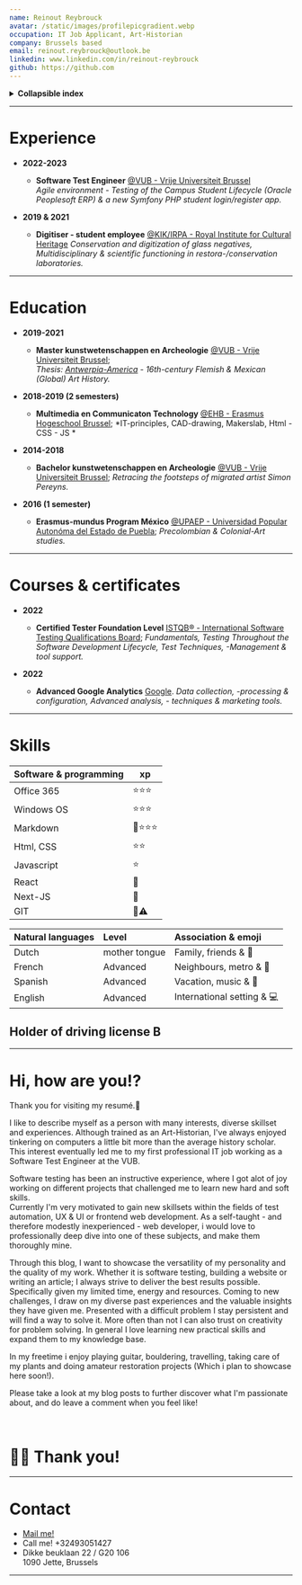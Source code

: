 ```yaml
---
name: Reinout Reybrouck
avatar: /static/images/profilepicgradient.webp
occupation: IT Job Applicant, Art-Historian
company: Brussels based 
email: reinout.reybrouck@outlook.be
linkedin: www.linkedin.com/in/reinout-reybrouck
github: https://github.com
---
```


<details>
 <summary><b>Collapsible index</b></summary>

* [Experience](#experience)
* [Education](#education)
* [Courses & certificates](#courses)
* [Skills](#skills)
* [About](#about)
* [Contact](#contact)

</details>

***

# <a name='experience'></a>Experience  

- **2022-2023**
  - **Software Test Engineer** [@VUB - Vrije Universiteit Brussel](https://www.vub.be/en)<br />
  *Agile environment - Testing of the Campus Student Lifecycle (Oracle Peoplesoft ERP) & a new Symfony PHP student login/register app.*

- **2019 & 2021** 
  - **Digitiser - student employee** [@KIK/IRPA - Royal Institute for Cultural Heritage](https://www.kikirpa.be/)
  *Conservation and digitization of glass negatives, Multidisciplinary & scientific functioning in restora-/conservation laboratories.* 

***

# <a name='education'></a>Education 

- **2019-2021**
  - **Master kunstwetenschappen en Archeologie** [@VUB - Vrije Universiteit Brussel](https://www.vub.be/nl/studeren-aan-de-vub/alle-opleidingen/bachelor-en-masteropleidingen-aan-de-vub/kunstwetenschappen-en-archeologie);<br />
  *Thesis: [Antwerpia-America](/blog/arthistory/antwerpia-america) - 16th-century Flemish & Mexican (Global) Art History.* 

- **2018-2019 (2 semesters)**
  - **Multimedia en Communicaton Technology** [@EHB - Erasmus Hogeschool Brussel](https://www.erasmushogeschool.be/nl/opleidingen/multimedia-creatieve-technologie);
  *IT-principles, CAD-drawing, Makerslab, Html - CSS - JS *

- **2014-2018**
  - **Bachelor kunstwetenschappen en Archeologie** [@VUB - Vrije Universiteit Brussel](https://www.vub.be/en);
  *Retracing the footsteps of migrated artist Simon Pereyns.*

- **2016 (1 semester)**
  - **Erasmus-mundus Program México** [@UPAEP - Universidad Popular Autonóma del Estado de Puebla](https://upaep.mx/);
  *Precolombian & Colonial-Art studies.*

***

# <a name='courses'></a>Courses & certificates

- **2022**
  - **Certified Tester Foundation Level** [ISTQB® - International Software Testing Qualifications Board](https://www.istqb.org/certifications/certified-tester-foundation-level);
  *Fundamentals, Testing Throughout the Software Development Lifecycle, Test Techniques, -Management & tool support.*

- **2022**
  - **Advanced Google Analytics** [Google](https://analytics.google.com/analytics/academy/).
  *Data collection, -processing & configuration, Advanced analysis, - techniques & marketing tools.*

***

# <a name='skills'></a>Skills

| Software & programming | xp |
| :--------  |   --------   | 
| Office 365 |  ⭐⭐⭐    |
| Windows OS |  ⭐⭐⭐    |
| Markdown   |  🔎⭐⭐⭐  |
| Html, CSS  |  ⭐⭐     | 
| Javascript |  ⭐       | 
| React      |  🔎       |
| Next-JS    |  🔎       |
| GIT        |  🔎⚠️     |

| Natural languages | Level | Association & emoji |
| :-------- | :-------- | :-------- |
| Dutch     | mother tongue | Family, friends & 🍟 |
| French    | Advanced      | Neighbours, metro & 🥐 |
| Spanish   | Advanced      | Vacation, music & 🌮  |
| English   | Advanced      | International setting & 💻 |

<div><h2> Holder of driving license B </h2> </div>

***

# <a name='about'></a>Hi, how are you!?

Thank you for visiting my resumé.🙂 

I like to describe myself as a person with many interests, diverse skillset and experiences. 
Although trained as an Art-Historian, I've always enjoyed tinkering on computers a little bit more than the average history scholar. This interest eventually led me to my first professional IT job working as a Software Test Engineer at the VUB.

Software testing has been an instructive experience, where I got alot of joy working on different projects that challenged me to learn new hard and soft skills.  
Currently I'm very motivated to gain new skillsets within the fields of test automation, UX & UI or frontend web development. 
As a self-taught - and therefore modestly inexperienced - web developer, i would love to professionally deep dive into one of these subjects, and make them thoroughly mine.

Through this blog, I want to showcase the versatility of my personality and the quality of my work. 
Whether it is software testing, building a website or writing an article; I always strive to deliver the best results possible. Specifically given my limited time, energy and resources.
Coming to new challenges, I draw on my diverse past experiences and the valuable insights they have given me. Presented with a difficult problem I stay persistent and will find a way to solve it. 
More often than not I can also trust on creativity for problem solving. In general I love learning new practical skills and expand them to my knowledge base.

In my freetime i enjoy playing guitar, bouldering, travelling, taking care of my plants and doing amateur restoration projects (Which i plan to showcase here soon!). 

Please take a look at my blog posts to further discover what I'm passionate about, and do leave a comment when you feel like! 

<br/>

<h1>👨‍💻 Thank you!</h1>

***

# <a name='contact'></a>Contact 

 - [ Mail me! ](mailto:reinout.reybrouck@outlook.be) 
 - Call me! +32493051427 
 - Dikke beuklaan 22 / G20 106<br />
 1090 Jette, Brussels

***

